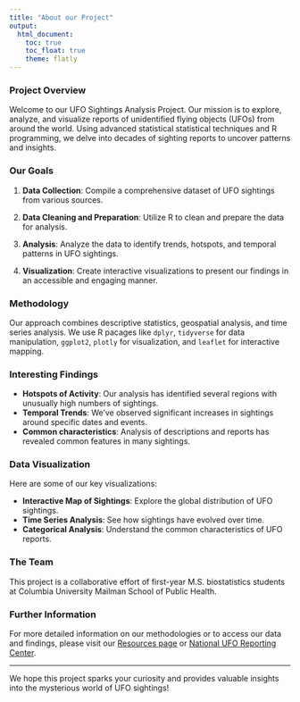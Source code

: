 ```yaml
---
title: "About our Project"
output:
  html_document:
    toc: true
    toc_float: true
    theme: flatly
---
```



### Project Overview

Welcome to our UFO Sightings Analysis Project. Our mission is to explore, analyze, and visualize reports of unidentified flying objects (UFOs) from around the world. Using advanced statistical statistical techniques and R programming, we delve into decades of sighting reports to uncover patterns and insights.

### Our Goals

1. **Data Collection**: Compile a comprehensive dataset of UFO sightings from various sources.

2. **Data Cleaning and Preparation**: Utilize R to clean and prepare the data for analysis.

3. **Analysis**: Analyze the data to identify trends, hotspots, and temporal patterns in UFO sightings.

4. **Visualization**: Create interactive visualizations to present our findings in an accessible and engaging manner.

### Methodology

Our approach combines descriptive statistics, geospatial analysis, and time series analysis. We use R pacages like `dplyr`, `tidyverse` for data manipulation, `ggplot2`, `plotly` for visualization, and `leaflet` for interactive mapping.

### Interesting Findings

- **Hotspots of Activity**: Our analysis has identified several regions with unusually high numbers of sightings.
- **Temporal Trends**: We've observed significant increases in sightings around specific dates and events.
- **Common characteristics**: Analysis of descriptions and reports has revealed common features in many sightings.

### Data Visualization

Here are some of our key visualizations:

- **Interactive Map of Sightings**: Explore the global distribution of UFO sightings.
- **Time Series Analysis**: See how sightings have evolved over time.
- **Categorical Analysis**: Understand the common characteristics of UFO reports.

### The Team

This project is a collaborative effort of first-year M.S. biostatistics students at Columbia University Mailman School of Public Health.

### Further Information

For more detailed information on our methodologies or to access our data and findings, please visit our [Resources page](resources.html) or [National UFO Reporting Center](https://nuforc.org/).

---

We hope this project sparks your curiosity and provides valuable insights into the mysterious world of UFO sightings!